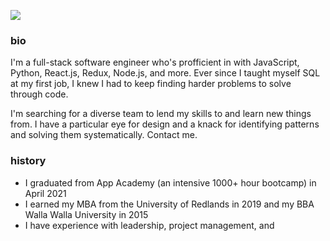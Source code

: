 
![](./images/headshot.png)

### bio
I'm a full-stack software engineer who's profficient in with JavaScript, Python, React.js, Redux, Node.js, <Link to='/technologies'>and more</Link>. Ever since I taught myself SQL at my first job, I knew I had to keep finding harder problems to solve through code.

I'm searching for a diverse team to lend my skills to and learn new things from. I have a particular eye for design and a knack for identifying patterns and solving them systematically. Contact me.

### history
- I graduated from App Academy (an intensive 1000+ hour bootcamp) in April 2021
- I earned my MBA from the University of Redlands in 2019 and my BBA Walla Walla University in 2015
- I have experience with leadership, project management, and
